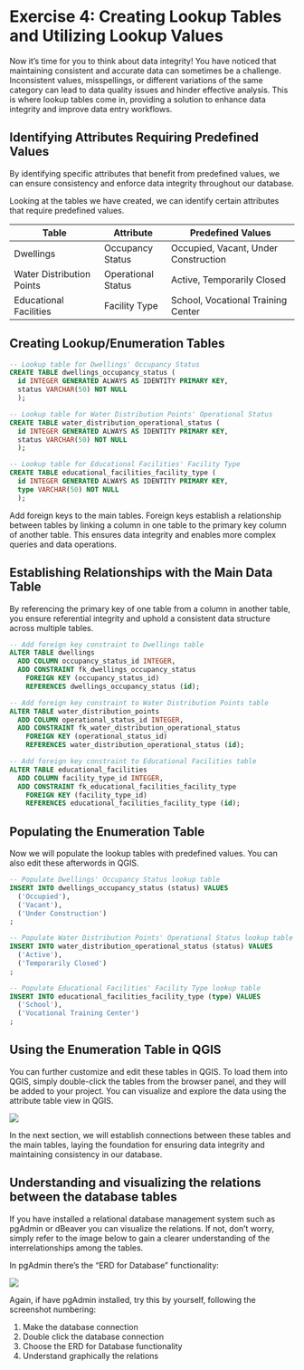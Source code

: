 # Exercise 4: Creating Lookup Tables and Utilizing Lookup Values

Now it's time for you to think about data integrity! You have noticed that maintaining consistent and accurate data can sometimes be a challenge. Inconsistent values, misspellings, or different variations of the same category can lead to data quality issues and hinder effective analysis. This is where lookup tables come in, providing a solution to enhance data integrity and improve data entry workflows.

## Identifying Attributes Requiring Predefined Values

By identifying specific attributes that benefit from predefined values, we can ensure consistency and enforce data integrity throughout our database.

Looking at the tables we have created, we can identify certain attributes that require predefined values.

| **Table**                 | **Attribute**      | **Predefined Values**                |
|---------------------------|--------------------|--------------------------------------|
| Dwellings                 | Occupancy Status   | Occupied, Vacant, Under Construction |
| Water Distribution Points | Operational Status | Active, Temporarily Closed           |
| Educational Facilities    | Facility Type      | School, Vocational Training Center   |

## Creating Lookup/Enumeration Tables

::: code-box
``` sql
-- Lookup table for Dwellings' Occupancy Status 
CREATE TABLE dwellings_occupancy_status ( 
  id INTEGER GENERATED ALWAYS AS IDENTITY PRIMARY KEY, 
  status VARCHAR(50) NOT NULL 
  );

-- Lookup table for Water Distribution Points' Operational Status 
CREATE TABLE water_distribution_operational_status ( 
  id INTEGER GENERATED ALWAYS AS IDENTITY PRIMARY KEY, 
  status VARCHAR(50) NOT NULL 
  );

-- Lookup table for Educational Facilities' Facility Type 
CREATE TABLE educational_facilities_facility_type ( 
  id INTEGER GENERATED ALWAYS AS IDENTITY PRIMARY KEY, 
  type VARCHAR(50) NOT NULL 
  ); 
```
:::

Add foreign keys to the main tables. Foreign keys establish a relationship between tables by linking a column in one table to the primary key column of another table. This ensures data integrity and enables more complex queries and data operations.

## Establishing Relationships with the Main Data Table

By referencing the primary key of one table from a column in another table, you ensure referential integrity and uphold a consistent data structure across multiple tables.

::: code-box
``` sql
-- Add foreign key constraint to Dwellings table
ALTER TABLE dwellings
  ADD COLUMN occupancy_status_id INTEGER,
  ADD CONSTRAINT fk_dwellings_occupancy_status
    FOREIGN KEY (occupancy_status_id)
    REFERENCES dwellings_occupancy_status (id);

-- Add foreign key constraint to Water Distribution Points table
ALTER TABLE water_distribution_points
  ADD COLUMN operational_status_id INTEGER,
  ADD CONSTRAINT fk_water_distribution_operational_status
    FOREIGN KEY (operational_status_id)
    REFERENCES water_distribution_operational_status (id);

-- Add foreign key constraint to Educational Facilities table
ALTER TABLE educational_facilities
  ADD COLUMN facility_type_id INTEGER,
  ADD CONSTRAINT fk_educational_facilities_facility_type
    FOREIGN KEY (facility_type_id)
    REFERENCES educational_facilities_facility_type (id);
```
:::

## Populating the Enumeration Table

Now we will populate the lookup tables with predefined values. You can also edit these afterwords in QGIS.

::: code-box
``` sql
-- Populate Dwellings' Occupancy Status lookup table 
INSERT INTO dwellings_occupancy_status (status) VALUES 
  ('Occupied'), 
  ('Vacant'), 
  ('Under Construction')
;

-- Populate Water Distribution Points' Operational Status lookup table 
INSERT INTO water_distribution_operational_status (status) VALUES 
  ('Active'), 
  ('Temporarily Closed')
;

-- Populate Educational Facilities' Facility Type lookup table 
INSERT INTO educational_facilities_facility_type (type) VALUES 
  ('School'), 
  ('Vocational Training Center')
;
```
:::

## Using the Enumeration Table in QGIS

You can further customize and edit these tables in QGIS. To load them into QGIS, simply double-click the tables from the browser panel, and they will be added to your project. You can visualize and explore the data using the attribute table view in QGIS.

![](img/p1/edit_lookup_tables.gif)

In the next section, we will establish connections between these tables and the main tables, laying the foundation for ensuring data integrity and maintaining consistency in our database.

## Understanding and visualizing the relations between the database tables

If you have installed a relational database management system such as pgAdmin or dBeaver you can visualize the relations. If not, don't worry, simply refer to the image below to gain a clearer understanding of the interrelationships among the tables.

In pgAdmin there's the "ERD for Database" functionality:

![](img/p1/table_relations.png)

Again, if have pgAdmin installed, try this by yourself, following the screenshot numbering:

1.  Make the database connection
2.  Double click the database connection
3.  Choose the ERD for Database functionality
4.  Understand graphically the relations
